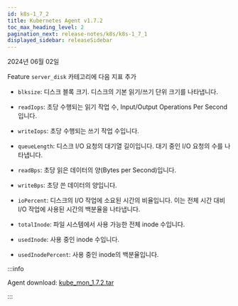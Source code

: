 ```yaml
---
id: k8s-1_7_2
title: Kubernetes Agent v1.7.2
toc_max_heading_level: 2
pagination_next: release-notes/k8s/k8s-1_7_1
displayed_sidebar: releaseSidebar
---
```


2024년 06월 02일

<Status>Feature</Status> `server_disk` 카테고리에 다음 지표 추가

* `blksize`: 디스크 블록 크기. 디스크의 기본 읽기/쓰기 단위 크기를 나타냅니다.

* `readIops`: 초당 수행되는 읽기 작업 수, Input/Output Operations Per Second입니다.

* `writeIops`: 초당 수행되는 쓰기 작업 수입니다.

* `queueLength`: 디스크 I/O 요청의 대기열 길이입니다. 대기 중인 I/O 요청의 수를 나타냅니다.

* `readBps`: 초당 읽은 데이터의 양(Bytes per Second)입니다.

* `writeBps`: 초당 쓴 데이터의 양입니다.

* `ioPercent`: 디스크의 I/O 작업에 소요된 시간의 비율입니다. 이는 전체 시간 대비 I/O 작업에 사용된 시간의 백분율을 나타냅니다.

* `totalInode`: 파일 시스템에서 사용 가능한 전체 inode 수입니다.

* `usedInode`: 사용 중인 inode 수입니다.

* `usedInodePercent`: 사용 중인 inode의 백분율입니다.

:::info

Agent download: [kube_mon_1.7.2.tar](https://repo.whatap.io/docker/kube_mon_1.7.2.tar)

:::